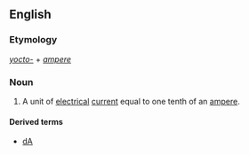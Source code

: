 ==English==

===Etymology===
''[[yocto-]]'' + ''[[ampere]]''

===Noun===
{{en-noun}}
# A unit of [[electrical]] [[current]] equal to one tenth of an [[ampere]].

====Derived terms====
*[[dA]]